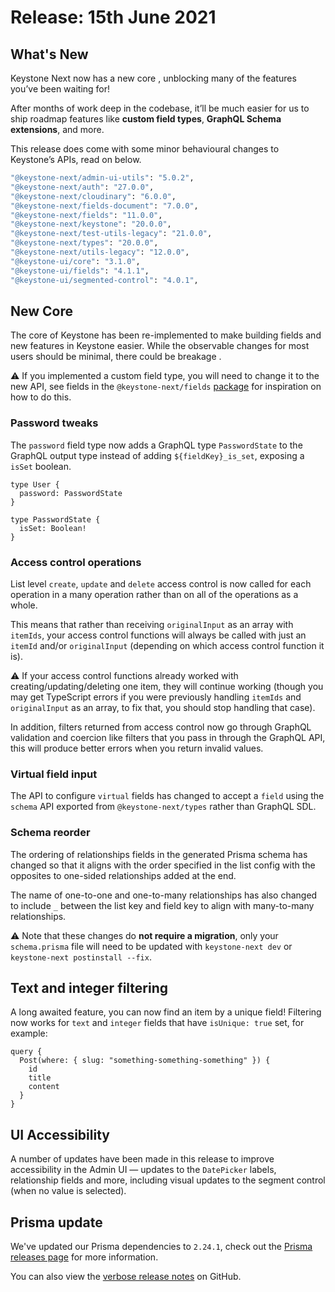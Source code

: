 
# Release: 15th June 2021

## What's New

Keystone Next now has a new core <Emoji symbol="🤖" alt="Robot" />, unblocking many of the features you’ve been waiting for!

After months of work deep in the codebase, it’ll be much easier for us to ship roadmap features like **custom field types**, **GraphQL Schema extensions**, and more.

<Emoji symbol="⚠️" alt="Warning" /> This release does come with some minor behavioural changes to Keystone’s APIs, read on below.

```sh
"@keystone-next/admin-ui-utils": "5.0.2",
"@keystone-next/auth": "27.0.0",
"@keystone-next/cloudinary": "6.0.0",
"@keystone-next/fields-document": "7.0.0",
"@keystone-next/fields": "11.0.0",
"@keystone-next/keystone": "20.0.0",
"@keystone-next/test-utils-legacy": "21.0.0",
"@keystone-next/types": "20.0.0",
"@keystone-next/utils-legacy": "12.0.0",
"@keystone-ui/core": "3.1.0",
"@keystone-ui/fields": "4.1.1",
"@keystone-ui/segmented-control": "4.0.1",
```

## New Core <Emoji symbol="🤖" alt="Robot" />

The core of Keystone has been re-implemented to make building fields and new features in Keystone easier. While the observable changes for most users should be minimal, there could be breakage <Emoji symbol="🤖" alt="Robot" />.

⚠️ If you implemented a custom field type, you will need to change it to the new API, see fields in the `@keystone-next/fields` [package](https://github.com/keystonejs/keystone/tree/master/packages/fields) for inspiration on how to do this.

### Password tweaks <Emoji symbol="🔒" alt="Padlock" />

The `password` field type now adds a GraphQL type `PasswordState` to the GraphQL output type instead of adding `${fieldKey}_is_set`, exposing a `isSet` boolean.

```
type User {
  password: PasswordState
}

type PasswordState {
  isSet: Boolean!
}
```

### Access control operations

List level `create`, `update` and `delete` access control is now called for each operation in a many operation rather than on all of the operations as a whole.

This means that rather than receiving `originalInput` as an array with `itemIds`, your access control functions will always be called with just an `itemId` and/or `originalInput` (depending on which access control function it is).

⚠️ If your access control functions already worked with creating/updating/deleting one item, they will continue working (though you may get TypeScript errors if you were previously handling `itemIds` and `originalInput` as an array, to fix that, you should stop handling that case).

In addition, filters returned from access control now go through GraphQL validation and coercion like filters that you pass in through the GraphQL API, this will produce better errors when you return invalid values.

### Virtual field input

The API to configure `virtual` fields has changed to accept a `field` using the `schema` API exported from `@keystone-next/types` rather than GraphQL SDL.

### Schema reorder

The ordering of relationships fields in the generated Prisma schema has changed so that it aligns with the order specified in the list config with the opposites to one-sided relationships added at the end.

The name of one-to-one and one-to-many relationships has also changed to include `_` between the list key and field key to align with many-to-many relationships.

⚠️ Note that these changes do **not require a migration**, only your `schema.prisma` file will need to be updated with `keystone-next dev` or `keystone-next postinstall --fix`.

## Text and integer filtering

A long awaited feature, you can now find an item by a unique field! Filtering now works for `text` and `integer` fields that have `isUnique: true` set, for example:

```
query {
  Post(where: { slug: "something-something-something" }) {
    id
    title
    content
  }
}
```

## UI Accessibility

A number of updates have been made in this release to improve accessibility in the Admin UI — updates to the `DatePicker` labels, relationship fields and more, including visual updates to the segment control (when no value is selected).

## Prisma update

We've updated our Prisma dependencies to `2.24.1`, check out the [Prisma releases page](https://github.com/prisma/prisma/releases/tag/2.24.1) for more information.

You can also view the [verbose release notes](https://github.com/keystonejs/keystone/releases/tag/2021-06-15) on GitHub.

